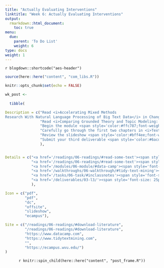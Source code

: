 ```yaml
---
title: "Actually Evaluating Interventions"
linktitle: "Week 6: Actually Evaluating Interventions"
output:
  rmarkdown::html_document:
    toc: true
menu:
  due:
    parent: 'To Do List'
    weight: 6
type: docs
weight: 1
---
```


`r blogdown::shortcode("aes-header")`

```r
source(here::here("content", "com_libs.R"))
```

```r
knitr::opts_chunk$set(echo = FALSE)
```

```r

wk_post <- 
  
  tibble(

Description = c("Read <i>Accelerating Mixed Methods
Research With Natural Language Processing of Big Text Data</i> in Chang et al. (2021)",
                "Read <i>Comparing Grounded Theory and Topic Modeling: Extreme Divergence or Unlikely Convergence?</i> in Baumer et al. (2017)",
                "Begin the module <span style='color:#ffc787;font-weight:bold'><i>Unsupervised Learning in R</i></span>",
                "Carefully go through the first two chapters in <i>Text Mining with R: A Tidy Approach</i>",
                "Review the slideshow <span style='color:#bff4ee;font-weight:bold'>The Quasi Experiments</span> after class",
                "Submit your third deliverable <span style='color:#6acda5;font-weight:bold'>Develop a Draft</span>"
                ),


Details = c("<a href='/readings/06-readings/#read-some-text'><span style='font-size: 25px; color: #89cff0;'><i class='fas fa-info-circle'></i></span></a>",
            "<a href='/readings/06-readings/#read-some-text'><span style='font-size: 25px; color: #89cff0;'><i class='fas fa-info-circle'></i></span></a>",
            "<a href='/modules/06-module/#data-camp'><span style='font-size: 25px; color: #89cff0;'><i class='fas fa-info-circle'></i></span></a>",
            "<a href='/walkthroughs/06-walkthrough/#tidy-text-mining'><span style='font-size: 25px; color: #89cff0;'><i class='fas fa-info-circle'></i></span></a>",
            "<a href='/tasks/06-task/#inclassnotes'><span style='font-size: 25px; color: #89cff0;'><i class='fas fa-info-circle'></i></span></a>",
            "<a href='/deliverables/03-l3/'><span style='font-size: 25px; color: #89cff0;'><i class='fas fa-info-circle'></i></span></a>"
            ),

Icon = c("pdf",
         "pdf",
         "dc",
         "offsite",
         "slideshow",
         "ecampus"),

Site = c("/readings/06-readings/#download-literature",
         "/readings/06-readings/#download-literature",
         "https://www.datacamp.com",
         "https://www.tidytextmining.com",
         "",
         "https://ecampus.wvu.edu/")
)
```

<center>
`r knitr::spin_child(here::here("content", "post_frame.R"))`
</center>
